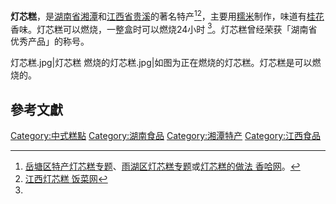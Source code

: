 {{copyedit|time=2016-02-20T05:52:09+00:00}}
{{Expand|time=2016-02-16T07:56:36+00:00}}
'''灯芯糕'''，是[[湖南省|湖南省]][[湘潭|湘潭]]和[[江西省|江西省]][[贵溪|贵溪]]的著名特产<ref name="湘潭">[http://shop.bytravel.cn/produce/706F82AF7CD5/ 岳塘区特产灯芯糕专题]、[http://shop.bytravel.cn/produce/6E586F6D706F82AF7CD5/ 雨湖区灯芯糕专题]或[http://www.xiangha.com/techan/1612.html 灯芯糕的做法 香哈网]。<!-- （这3个网站和百度、好搜记载的都是完全相同的内容，暂时不知道哪一个为原创。） --></ref><ref name="江西">[http://www.fancai.com/小吃/812/ 江西灯芯糕 饭菜网]</ref>，主要用[[糯米|糯米]]制作，味道有[[桂花|桂花]]香味。灯芯糕可以燃烧，一整盒时可以燃烧24小时<!-- （一整盒？那是多大的盒？） --><ref name="湘潭"/>。灯芯糕曾经荣获「湖南省优秀产品」的称号。
<gallery>
灯芯糕.jpg|灯芯糕
燃烧的灯芯糕.jpg|如图为正在燃烧的灯芯糕。灯芯糕是可以燃烧的。
</gallery>

==參考文獻==
{{reflist}}

[[Category:中式糕點|Category:中式糕點]]
[[Category:湖南食品|Category:湖南食品]]
[[Category:湘潭特产|Category:湘潭特产]]
[[Category:江西食品|Category:江西食品]]